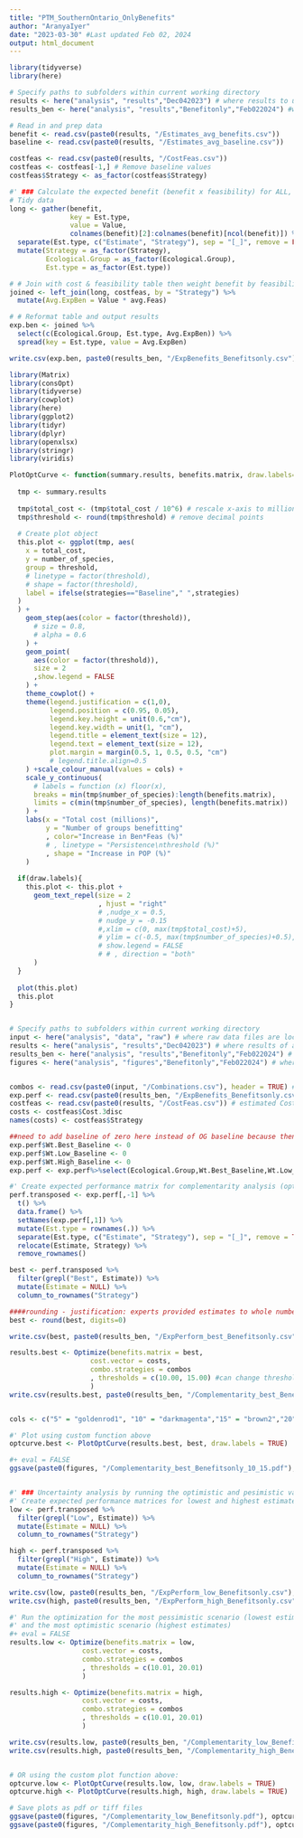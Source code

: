 ```yaml
---
title: "PTM_SouthernOntario_OnlyBenefits"
author: "AranyaIyer"
date: "2023-03-30" #Last updated Feb 02, 2024
output: html_document
---
```



```r
library(tidyverse)
library(here)

# Specify paths to subfolders within current working directory
results <- here("analysis", "results","Dec042023") # where results to use are 
results_ben <- here("analysis", "results","Benefitonly","Feb022024") #where results to save should be  

# Read in and prep data
benefit <- read.csv(paste0(results, "/Estimates_avg_benefits.csv"))
baseline <- read.csv(paste0(results, "/Estimates_avg_baseline.csv"))

costfeas <- read.csv(paste0(results, "/CostFeas.csv"))
costfeas <- costfeas[-1,] # Remove baseline values
costfeas$Strategy <- as_factor(costfeas$Strategy)

#' ### Calculate the expected benefit (benefit x feasibility) for ALL, not just the best benefits 
# Tidy data
long <- gather(benefit, 
               key = Est.type, 
               value = Value, 
               colnames(benefit)[2]:colnames(benefit)[ncol(benefit)]) %>%
  separate(Est.type, c("Estimate", "Strategy"), sep = "[_]", remove = FALSE) %>%
  mutate(Strategy = as_factor(Strategy), 
         Ecological.Group = as_factor(Ecological.Group),
         Est.type = as_factor(Est.type)) 

# # Join with cost & feasibility table then weight benefit by feasibility
joined <- left_join(long, costfeas, by = "Strategy") %>%
  mutate(Avg.ExpBen = Value * avg.Feas) 

# # Reformat table and output results
exp.ben <- joined %>%
  select(c(Ecological.Group, Est.type, Avg.ExpBen)) %>% 
  spread(key = Est.type, value = Avg.ExpBen)

write.csv(exp.ben, paste0(results_ben, "/ExpBenefits_Benefitsonly.csv"), row.names = FALSE)
```

```r
library(Matrix)
library(consOpt)
library(tidyverse)
library(cowplot)
library(here)
library(ggplot2)
library(tidyr)
library(dplyr)
library(openxlsx)
library(stringr)
library(viridis)

PlotOptCurve <- function(summary.results, benefits.matrix, draw.labels=TRUE){
  
  tmp <- summary.results
  
  tmp$total_cost <- (tmp$total_cost / 10^6) # rescale x-axis to millions
  tmp$threshold <- round(tmp$threshold) # remove decimal points
  
  # Create plot object
  this.plot <- ggplot(tmp, aes(
    x = total_cost, 
    y = number_of_species, 
    group = threshold, 
    # linetype = factor(threshold),
    # shape = factor(threshold), 
    label = ifelse(strategies=="Baseline"," ",strategies)
  )
  ) +
    geom_step(aes(color = factor(threshold)), 
      # size = 0.8,
      # alpha = 0.6
    ) +
    geom_point(
      aes(color = factor(threshold)),
      size = 2
      ,show.legend = FALSE
    ) +
    theme_cowplot() +
    theme(legend.justification = c(1,0),
          legend.position = c(0.95, 0.05),
          legend.key.height = unit(0.6,"cm"),
          legend.key.width = unit(1, "cm"),
          legend.title = element_text(size = 12),
          legend.text = element_text(size = 12),
          plot.margin = margin(0.5, 1, 0.5, 0.5, "cm")
          # legend.title.align=0.5
    ) +scale_colour_manual(values = cols) +
    scale_y_continuous(
      # labels = function (x) floor(x), 
      breaks = min(tmp$number_of_species):length(benefits.matrix),
      limits = c(min(tmp$number_of_species), length(benefits.matrix))
    ) +
    labs(x = "Total cost (millions)", 
         y = "Number of groups benefitting"
         , color="Increase in Ben*Feas (%)"
         # , linetype = "Persistence\nthreshold (%)"
         , shape = "Increase in POP (%)"
    )
  
  if(draw.labels){
    this.plot <- this.plot + 
      geom_text_repel(size = 2
                      , hjust = "right"
                      # ,nudge_x = 0.5,
                      # nudge_y = -0.15
                      #,xlim = c(0, max(tmp$total_cost)+5),
                      # ylim = c(-0.5, max(tmp$number_of_species)+0.5),
                      # show.legend = FALSE
                      # # , direction = "both"
      )
  }
  
  plot(this.plot)
  this.plot
}


# Specify paths to subfolders within current working directory
input <- here("analysis", "data", "raw") # where raw data files are located
results <- here("analysis", "results","Dec042023") # where results of analysis should be saved
results_ben <- here("analysis", "results","Benefitonly","Feb022024") # where results of benefits analysis should be saved
figures <- here("analysis", "figures","Benefitonly","Feb022024") # where plots should be saved


combos <- read.csv(paste0(input, "/Combinations.csv"), header = TRUE) # list of individual strategies that make up each strategy (in columns). Should have a column for baseline and all strategies
exp.perf <- read.csv(paste0(results_ben, "/ExpBenefits_Benefitsonly.csv")) 
costfeas <- read.csv(paste0(results, "/CostFeas.csv")) # estimated Cost and Feasibility for each Strategy (col 1), including Baseline
costs <- costfeas$Cost.3disc  
names(costs) <- costfeas$Strategy

##need to add baseline of zero here instead of OG baseline because then it is POP calcs and not Benefits calcs 
exp.perf$Wt.Best_Baseline <- 0 
exp.perf$Wt.Low_Baseline <- 0 
exp.perf$Wt.High_Baseline <- 0 
exp.perf <- exp.perf%>%select(Ecological.Group,Wt.Best_Baseline,Wt.Low_Baseline, Wt.High_Baseline, everything())

#' Create expected performance matrix for complementarity analysis (optimization)
perf.transposed <- exp.perf[,-1] %>%
  t() %>%
  data.frame() %>%
  setNames(exp.perf[,1]) %>%
  mutate(Est.type = rownames(.)) %>%
  separate(Est.type, c("Estimate", "Strategy"), sep = "[_]", remove = TRUE) %>%
  relocate(Estimate, Strategy) %>%
  remove_rownames()

best <- perf.transposed %>%
  filter(grepl("Best", Estimate)) %>%
  mutate(Estimate = NULL) %>%
  column_to_rownames("Strategy")

####rounding - justification: experts provided estimates to whole numbers 
best <- round(best, digits=0)

write.csv(best, paste0(results_ben, "/ExpPerform_best_Benefitsonly.csv"), row.names = FALSE) 

results.best <- Optimize(benefits.matrix = best, 
                    cost.vector = costs, 
                    combo.strategies = combos
                    , thresholds = c(10.00, 15.00) #can change thresholds here
                    )
write.csv(results.best, paste0(results_ben, "/Complementarity_best_Benefitsonly_10_15.csv"), row.names = FALSE)


cols <- c("5" = "goldenrod1", "10" = "darkmagenta","15" = "brown2","20" = "darkolivegreen3")

#' Plot using custom function above
optcurve.best <- PlotOptCurve(results.best, best, draw.labels = TRUE)

#+ eval = FALSE
ggsave(paste0(figures, "/Complementarity_best_Benefitsonly_10_15.pdf"), optcurve.best, width = 180, height = 120, units = "mm")


#' ### Uncertainty analysis by running the optimistic and pesimistic values 
#' Create expected performance matrices for lowest and highest estimates
low <- perf.transposed %>%
  filter(grepl("Low", Estimate)) %>%
  mutate(Estimate = NULL) %>%
  column_to_rownames("Strategy")

high <- perf.transposed %>%
  filter(grepl("High", Estimate)) %>%
  mutate(Estimate = NULL) %>%
  column_to_rownames("Strategy")

write.csv(low, paste0(results_ben, "/ExpPerform_low_Benefitsonly.csv"), row.names = FALSE) 
write.csv(high, paste0(results_ben, "/ExpPerform_high_Benefitsonly.csv"), row.names = FALSE) 

#' Run the optimization for the most pessimistic scenario (lowest estimates) 
#' and the most optimistic scenario (highest estimates)
#+ eval = FALSE
results.low <- Optimize(benefits.matrix = low,
                  cost.vector = costs,
                  combo.strategies = combos
                  , thresholds = c(10.01, 20.01)
                  )

results.high <- Optimize(benefits.matrix = high,
                  cost.vector = costs,
                  combo.strategies = combos
                  , thresholds = c(10.01, 20.01)
                  ) 

write.csv(results.low, paste0(results_ben, "/Complementarity_low_Benefitsonly.csv"), row.names = FALSE)
write.csv(results.high, paste0(results_ben, "/Complementarity_high_Benefitsonly.csv"), row.names = FALSE)


# OR using the custom plot function above:
optcurve.low <- PlotOptCurve(results.low, low, draw.labels = TRUE)
optcurve.high <- PlotOptCurve(results.high, high, draw.labels = TRUE)

# Save plots as pdf or tiff files
ggsave(paste0(figures, "/Complementarity_low_Benefitsonly.pdf"), optcurve.low, width = 180, height = 120, units = "mm")
ggsave(paste0(figures, "/Complementarity_high_Benefitsonly.pdf"), optcurve.high, width = 180, height = 120, units = "mm")
```
